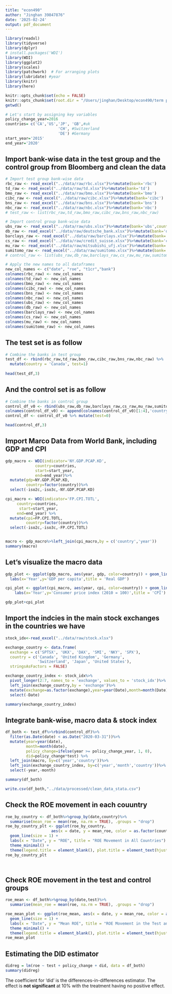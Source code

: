 ```yaml
---
title: "econ490"
author: "Jinghan 39847876"
date: '2025-02-24'
output: pdf_document
---
```



```r
library(readxl)
library(tidyverse)
library(dplyr)
# install.packages('WDI')
library(WDI)
library(ggplot2)
library(scales)
library(patchwork)  # For arranging plots
library(lubridate) #year
library(knitr)
library(here)
```

```r
knitr::opts_chunk$set(echo = FALSE)
knitr::opts_chunk$set(root.dir = "/Users/jinghan/Desktop/econ490/term paper/econ490 data prep/")
getwd()
```


```r
# Let's start by assigning key variables
policy_change_year=2016
countries= c('CA','US','JP', 'GB',#uk
                       'CH', #Switzerland
                       'DE') #Germany
start_year='2015'
end_year='2020'

```


## Import bank-wise data in the test group and the control group from Bloomberg and clean the data
```r

# Import test group bank-wise data
rbc_raw <- read_excel("../data/raw/rbc.xlsx")%>%mutate(bank='rbc')
td_raw <- read_excel("../data/raw/td.xlsx")%>%mutate(bank='td')
bmo_raw <- read_excel("../data/raw/bmo.xlsx")%>%mutate(bank='bmo')
cibc_raw <- read_excel("../data/raw/cibc.xlsx")%>%mutate(bank='cibc')
bns_raw <- read_excel("../data/raw/bns.xlsx")%>%mutate(bank='bns')
nbc_raw <- read_excel("../data/raw/nbc.xlsx")%>%mutate(bank='nbc')
# test_raw <- list(rbc_raw,td_raw,bmo_raw,cibc_raw,bns_raw,nbc_raw)

# Import control group bank-wise data
ubs_raw <- read_excel("../data/raw/ubs.xlsx")%>%mutate(bank='ubs',country='United States')
db_raw <- read_excel("../data/raw/deutsche_bank.xlsx")%>%mutate(bank='db',country='Germany')
barclays_raw <- read_excel("../data/raw/barclays.xlsx")%>%mutate(bank='barclays',country='United Kingdom')
cs_raw <- read_excel("../data/raw/credit_suisse.xlsx")%>%mutate(bank='cs',country='Switzerland')
mu_raw <- read_excel("../data/raw/mitsubishi_ufj.xlsx")%>%mutate(bank='mu',country='Japan')
sumitomo_raw <- read_excel("../data/raw/sumitomo.xlsx")%>%mutate(bank='sumitomo',country='Germany')
# control_raw <- list(ubs_raw,db_raw,barclays_raw,cs_raw,mu_raw,sumitomo_raw)

# Apply the new names to all dataframes
new_col_names <- c("date", "roe", "t1cr","bank")
colnames(rbc_raw) <- new_col_names
colnames(td_raw) <- new_col_names
colnames(bmo_raw) <- new_col_names
colnames(cibc_raw) <- new_col_names
colnames(bns_raw) <- new_col_names
colnames(nbc_raw) <- new_col_names
colnames(ubs_raw) <- new_col_names
colnames(db_raw) <- new_col_names
colnames(barclays_raw) <- new_col_names
colnames(cs_raw) <- new_col_names
colnames(mu_raw) <- new_col_names
colnames(sumitomo_raw) <- new_col_names
```

## The test set is as follow
```r
# Combine the banks in test group 
test_df <- rbind(rbc_raw,td_raw,bmo_raw,cibc_raw,bns_raw,nbc_raw) %>%
  mutate(country = 'Canada', test=1) 
  
head(test_df,3)
```

## And the control set is as follow
```r
# Combine the banks in control group 
control_df_v0 <- rbind(ubs_raw,db_raw,barclays_raw,cs_raw,mu_raw,sumitomo_raw) 
colnames(control_df_v0) <- append(colnames(control_df_v0)[1:4],'country')
control_df <- control_df_v0 %>% mutate(test=0)

head(control_df,3)
```

## Import Marco Data from World Bank, including GDP and CPI
```r
gdp_macro <- WDI(indicator='NY.GDP.PCAP.KD', 
             country=countries,
             start=start_year,
             end=end_year)%>%
  mutate(gdp=NY.GDP.PCAP.KD,
         country=factor(country))%>%
  select(-iso2c,-iso3c,-NY.GDP.PCAP.KD)

cpi_macro <- WDI(indicator='FP.CPI.TOTL',
     country=countries,
      start=start_year,
     end=end_year) %>%
  mutate(cpi=FP.CPI.TOTL,
         country=factor(country))%>%
  select(-iso2c,-iso3c,-FP.CPI.TOTL)


macro <- gdp_macro%>%left_join(cpi_macro,by = c('country','year'))
summary(macro)

```
## Let's visualize the macro data
```r
gdp_plot <- ggplot(gdp_macro, aes(year, gdp, color=country)) + geom_line() + 
  labs(x='Year',y='GDP per capita',title = 'Real GDP')

cpi_plot <- ggplot(cpi_macro, aes(year, cpi, color=country)) + geom_line() + 
    labs(x='Year',y='Consumer price index (2010 = 100)',title = 'CPI')

gdp_plot+cpi_plot
```

## Import the indcies in the main stock exchanges in the countries we have

```r
stock_idx<-read_excel("../data/raw/stock.xlsx")

exchange_country <- data.frame(
  exchange = c('SPTSX', 'UKX', 'DAX', 'SMI', 'NKY', 'SPX'),
  country = c('Canada', 'United Kingdom', 'Germany', 
              'Switzerland', 'Japan', 'United States'),
  stringsAsFactors = FALSE)

exchange_country_index <- stock_idx%>%
  pivot_longer(2:7, names_to = 'exchange', values_to = 'stock_idx')%>%
  left_join(exchange_country,by = 'exchange')%>%
  mutate(exchange=as.factor(exchange),year=year(Date),month=month(Date))%>%
  select(-Date)

summary(exchange_country_index)
```
## Integrate bank-wise, macro data & stock index
```r
df_both <- test_df%>%rbind(control_df)%>%
  filter(as.Date(date) < as.Date("2020-03-31"))%>%
  mutate(year=year(date), 
         month=month(date),
         policy_change=ifelse(year >= policy_change_year, 1, 0),
         did=policy_change*test) %>%
  left_join(macro, by=c('year','country'))%>%
  left_join(exchange_country_index, by=c('year','month','country'))%>%
  select(-year,-month)

summary(df_both)
```

```r
write.csv(df_both,"../data/processed/clean_data_stata.csv")
```


## Check the ROE movement in each couuntry
```r
roe_by_country <- df_both%>%group_by(date,country)%>%
  summarise(mean_roe = mean(roe, na.rm = TRUE), .groups = "drop")
roe_by_country_plt <- ggplot(roe_by_country,
                    aes(x = date, y = mean_roe, color = as.factor(country))) +
  geom_line(size = 1) + 
  labs(x = "Date", y = "ROE", title = "ROE Movement in All Countries") +
  theme_minimal() + 
  theme(legend.title = element_blank(), plot.title = element_text(hjust = 0.5))
roe_by_country_plt
```
```r
```


```r
```



## Check ROE movement in the test and control groups
```r
roe_mean <- df_both%>%group_by(date,test)%>%
  summarise(mean_roe = mean(roe, na.rm = TRUE), .groups = "drop")

roe_mean_plot <- ggplot(roe_mean, aes(x = date, y = mean_roe, color = as.factor(test))) +
  geom_line(size = 1) + 
  labs(x = "Date", y = "Mean ROE", title = "ROE Movement in the Test and Control Group") +
  theme_minimal() + 
  theme(legend.title = element_blank(), plot.title = element_text(hjust = 0.5))
roe_mean_plot
```


## Estimating the DID estimator
```r
didreg = lm(roe ~ test + policy_change + did, data = df_both)
summary(didreg)
```
The coefficient for ‘did’ is the differences-in-differences
estimator. The effect is **not significant** at 10% with the treatment having
no positive effect.


